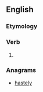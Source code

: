 ==English==

===Etymology===
{{suffix|slay|eth|lang=en}}

===Verb===
{{head|en|verb form}}

# {{en-archaic third-person singular of|slay}}

===Anagrams===
* [[hastely#English|hastely]]
